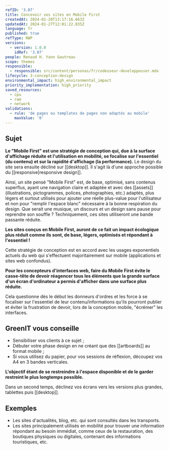 ```yaml
---
refID: '3.07'
title: Concevoir vos sites en Mobile First
createdAt: 2024-01-20T13:17:16.663Z
updatedAt: 2024-01-27T12:01:22.835Z
language: fr
published: true
refType: RWP
versions:
  - version: 1.0.0
    idRef: '3.07'
people: Renaud H. Yann Gautreau
scope: themes
responsible:
  - responsible: src/content/personas/fr/codeuseur-developpeuser.mdx
lifecycle: 3-conception-design
environmental_impact: high_environmental_impact
priority_implementation: high_priority
saved_resources:
  - cpu
  - ram
  - network
validations:
  - rule: 'de pages ou templates de pages non adaptés au mobile'
    maxValue: '0'
---
```


## Sujet

**Le "Mobile First" est une stratégie de conception qui, due à la surface d'affichage réduite et l'utilisation en mobilité, se focalise sur l'essentiel (du contenu) et sur la rapidité d'affichage (la performance).** Le design du site sera ensuite décliné sur \[\[desktop]]. Il s'agit là d'une approche possible du \[\[responsive|responsive design]].

Ainsi, un site pensé "Mobile First" est, de base, optimisé, sans contenus superflus, ayant une navigation claire et adaptée et avec des \[\[assets]] (illustrations, pictogrammes, polices, photographies, etc.) adaptés, plus légers et surtout utilisés pour ajouter une réelle plus-value pour l'utilisateur et non pour "remplir l'espace blanc" nécessaire à la bonne respiration du design. Que serait une musique, un discours et un design sans pause pour reprendre son souffle ?
Techniquement, ces sites utiliseront une bande passante réduite.

**Les sites conçus en Mobile First, auront de ce fait un impact écologique plus réduit comme ils sont, de base, légers, optimisés et répondant à l'essentiel !**

Cette stratégie de conception est en accord avec les usages exponentiels actuels du web qui s'effectuent majoritairement sur mobile (applications et sites web confondus).

**Pour les concepteurs d'interfaces web, faire du Mobile First évite le casse-tête de devoir réagencer tous les éléments que la grande surface d'un écran d'ordinateur a permis d'afficher dans une surface plus réduite.**

Cela questionne dès le début les donneurs d'ordres et les force à se focaliser sur l'essentiel de leur contenu/informations qu'ils pourront publier et éviter la frustration de devoir, lors de la conception mobile, "écrémer" les interfaces.

## GreenIT vous conseille

- Sensibiliser vos clients à ce sujet ;
- Débuter votre phase design en ne créant que des \[\[artboards]] au format mobile ;
- Si vous utilisez du papier, pour vos sessions de réflexion, découpez vos A4 en 3 bandes verticales.

**L'objectif étant de se restreindre à l'espace disponible et de le garder restreint le plus longtemps possible.**

Dans un second temps, déclinez vos écrans vers les versions plus grandes, tablettes puis \[\[desktop]].

## Exemples

- Les sites d'actualités, blog, etc. qui sont consultés dans les transports.
- Les sites principalement utilisés en mobilité pour trouver une information répondant au besoin immédiat, comme ceux de la restauration, des boutiques physiques ou digitales, contenant des informations touristiques, etc.
